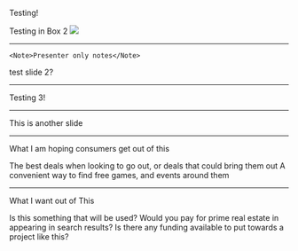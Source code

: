 Testing!


<Box color="tomato">
Testing in Box 2
</Box>
<Image src="./static/Login.png" />

---


```
<Note>Presenter only notes</Note>
```
test slide 2?

---

Testing 3!

---

This is another slide

---

What I am hoping consumers get out of this

The best deals when looking to go out, or deals that could bring them out
A convenient way to find free games, and events around them

---

What I want out of This

Is this something that will be used?
Would you pay for prime real estate in appearing in search results?
Is there any funding available to put towards a project like this?

